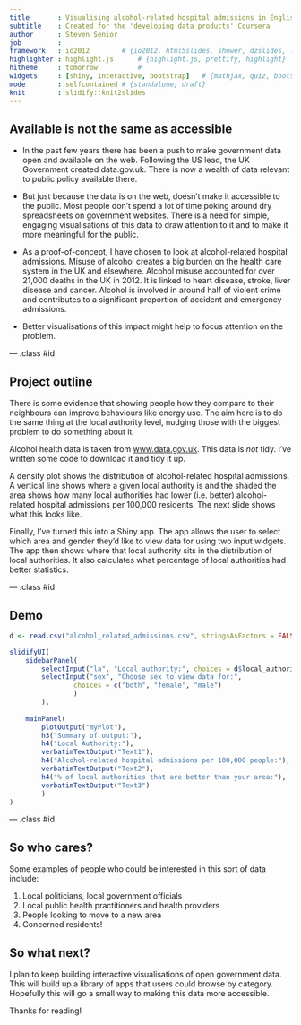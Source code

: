 ```yaml
---
title       : Visualising alcohol-related hospital admissions in English local authorities
subtitle    : Created for the 'developing data products' Coursera
author      : Steven Senior
job         : 
framework   : io2012      	# {io2012, html5slides, shower, dzslides, ...}
highlighter : highlight.js  	# {highlight.js, prettify, highlight}
hitheme     : tomorrow      	# 
widgets     : [shiny, interactive, bootstrap]   # {mathjax, quiz, bootstrap}
mode        : selfcontained # {standalone, draft}
knit        : slidify::knit2slides
---
```


<style>
.title-slide {
  background-color: #FFFFFF; /* #EDE0CF; ; #CA9F9D*/
}

.title-slide hgroup > h1{
 font-family: 'Baskerville', 'Times', serif; 
 font-weight: light;
}

.title-slide hgroup > h1, 
.title-slide hgroup > h2 {
  font-family: 'Baskerville';
  font-weight: normal;
  color: #535E43 ;  /* ; #EF5150*/
}

article p, article li, article li.build, section p, section li{
  font-family: 'Baskerville','Crimson Text', 'Garamond',  'Palatino', sans-serif;
  text-align: justify;
  font-size:22px;
  line-height: 1.5em;
  color: #444;
}

slide:not(.segue) h2{
  font-family: 'Baskerville', Arial, sans-serif;
  font-size: 52px;
  font-style: normal;
  font-weight: normal;
  text-transform: normal;
  letter-spacing: -2px;
  line-height: 1.2em;
/*  color: #193441;*/
/*  color: #02574D;*/
  color: #333333;
}
</style>

## Available is not the same as accessible

* In the past few years there has been a push to make government data open and available on the web. Following the US lead, the UK Government created data.gov.uk. There is now a wealth of data relevant to public policy available there.

* But just because the data is on the web, doesn't make it accessible to the public. Most people don't spend a lot of time poking around dry spreadsheets on government websites. There is a need for simple, engaging visualisations of this data to draw attention to it and to make it more meaningful for the public.

* As a proof-of-concept, I have chosen to look at alcohol-related hospital admissions. Misuse of alcohol creates a big burden on the health care system in the UK and elsewhere. Alcohol misuse accounted for over 21,000 deaths in the UK in 2012. It is linked to heart disease, stroke, liver disease and cancer. Alcohol is involved in around half of violent crime and contributes to a significant proportion of accident and emergency admissions.

* Better visualisations of this impact might help to focus attention on the problem.

--- .class #id 

## Project outline

There is some evidence that showing people how they compare to their neighbours can improve behaviours like energy use. The aim here is to do the same thing at the local authority level, nudging those with the biggest problem to do something about it.

Alcohol health data is taken from [www.data.gov.uk](http://www.data.gov.uk). This data is *not* tidy. I've written some code to download it and tidy it up.

A density plot shows the distribution of alcohol-related hospital admissions. A vertical line shows where a given local authority is and the shaded the area shows how many local authorities had lower (i.e. better) alcohol-related hospital admissions per 100,000 residents. The next slide shows what this looks like.

Finally, I've turned this into a Shiny app. The app allows the user to select which area and gender they'd like to view data for using two input widgets. The app then shows where that local authority sits in the distribution of local authorities. It also calculates what percentage of local authorities had better statistics.

--- .class #id

## Demo

```r
d <- read.csv("alcohol_related_admissions.csv", stringsAsFactors = FALSE)

slidifyUI(
	sidebarPanel(
		selectInput("la", "Local authority:", choices = d$local_authority),
		selectInput("sex", "Choose sex to view data for:", 
				choices = c("both", "female", "male")
				)
		),
	
	mainPanel(
		plotOutput("myPlot"),
		h3("Summary of output:"),
		h4("Local Authority:"),
		verbatimTextOutput("Text1"),
		h4("Alcohol-related hospital admissions per 100,000 people:"),
		verbatimTextOutput("Text2"),
		h4("% of local authorities that are better than your area:"),
		verbatimTextOutput("Text3")
		)
)
```

--- .class #id

## So who cares?

Some examples of people who could be interested in this sort of data include:

1. Local politicians, local government officials
2. Local public health practitioners and health providers
3. People looking to move to a new area
4. Concerned residents!

## So what next?

I plan to keep building interactive visualisations of open government data. This will build up a library of apps that users could browse by category. Hopefully this will go a small way to making this data more accessible.

Thanks for reading!


